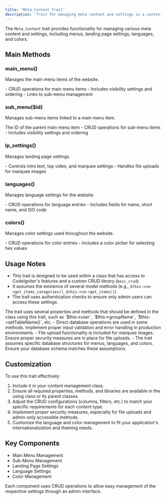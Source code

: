 ```yaml
---
title: 'Meta_Content Trait'
description: 'Trait for managing meta content and settings in a content management system'
---
```


The `Meta_Content` trait provides functionality for managing various meta content and settings, including menus, landing page settings, languages, and colors.

## Main Methods

### main_menu()

Manages the main menu items of the website.

<ResponseField name="Key Features">
  - CRUD operations for main menu items
  - Includes visibility settings and ordering
  - Links to sub-menu management
</ResponseField>

### sub_menu($id)

Manages sub-menu items linked to a main menu item.

<ResponseField name="Parameters">
  <ResponseField name="id" type="integer">
    The ID of the parent main menu item
  </ResponseField>
</ResponseField>

<ResponseField name="Key Features">
  - CRUD operations for sub-menu items
  - Includes visibility settings and ordering
</ResponseField>

### lp_settings()

Manages landing page settings.

<ResponseField name="Key Features">
  - Controls intro text, top video, and marquee settings
  - Handles file uploads for marquee images
</ResponseField>

### languages()

Manages language settings for the website.

<ResponseField name="Key Features">
  - CRUD operations for language entries
  - Includes fields for name, short name, and ISO code
</ResponseField>

### colors()

Manages color settings used throughout the website.

<ResponseField name="Key Features">
  - CRUD operations for color entries
  - Includes a color picker for selecting hex values
</ResponseField>

## Usage Notes

- This trait is designed to be used within a class that has access to CodeIgniter's features and a custom CRUD library (`besc_crud`).
- It assumes the existence of several model methods (e.g., `$this->cm->get_items_categories()`, `$this->cm->get_items()`).
- The trait uses authentication checks to ensure only admin users can access these settings.

<Note>
The trait uses several properties and methods that should be defined in the class using this trait, such as `$this->user`, `$this->groupName`, `$this->setTableName()`, etc.
</Note>

<Warning>
- Direct database operations are used in some methods. Implement proper input validation and error handling in production environments.
- File upload functionality is included for marquee images. Ensure proper security measures are in place for file uploads.
- The trait assumes specific database structures for menus, languages, and colors. Ensure your database schema matches these assumptions.
</Warning>

## Customization

To use this trait effectively:
1. Include it in your content management class.
2. Ensure all required properties, methods, and libraries are available in the using class or its parent classes.
3. Adjust the CRUD configurations (columns, filters, etc.) to match your specific requirements for each content type.
4. Implement proper security measures, especially for file uploads and admin-only accessible methods.
5. Customize the language and color management to fit your application's internationalization and theming needs.

## Key Components

- Main Menu Management
- Sub-Menu Management
- Landing Page Settings
- Language Settings
- Color Management

Each component uses CRUD operations to allow easy management of the respective settings through an admin interface.
